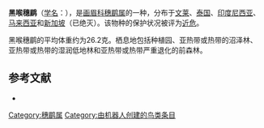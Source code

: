 {{Speciesbox
| name = 黑喉穗鹛
| image = Stachyris nigricollis 1838.jpg
| status = NT | status_system = IUCN3.1
| genus = Stachyris
| species = nigricollis
| authority = [[康拉德·雅各·特明克|Temminck]], 1836
| range_map = 
}}

'''黑喉穗鹛'''（[[学名|学名]]：{{lang|la|''Stachyris nigricollis''}}），是[[画眉科|画眉科]][[穗鹛属|穗鹛属]]的一种，分布于[[文莱|文莱]]、[[泰国|泰国]]、[[印度尼西亚|印度尼西亚]]、[[马来西亚|马来西亚]]和[[新加坡|新加坡]]（已绝灭）。该物种的保护状况被评为[[近危|近危]]。

黑喉穗鹛的平均体重约为26.2克。栖息地包括种植园、亚热带或热带的沼泽林、亚热带或热带的湿润低地林和亚热带或热带严重退化的前森林。

== 参考文献 ==
*{{cite web|url=http://www.birdlife.org/datazone/speciesfactsheet.php?id=7929&m=0|title=Stachyris nigricollis|publisher=[[国际鸟盟|BirdLife.org]]|accessdate=2011-06-27}}
{{Taxonbar|from=Q606430}}

[[Category:穗鹛属|Category:穗鹛属]]
[[Category:由机器人创建的鸟类条目|Category:由机器人创建的鸟类条目]]